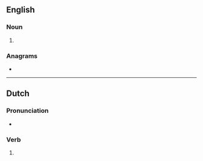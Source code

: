 ==English==

===Noun===
{{head|en|noun form}}

# {{plural of|en|vee}}

===Anagrams===
* {{anagrams|en|a=eesv|EVEs|Eves|eves}}

----

==Dutch==

===Pronunciation===
* {{audio|nl|Nl-vees.ogg|Audio}}

===Verb===
{{head|nl|verb form}}

# {{nl-verb form of|n=sg|t=past|m=ind|vijzen}}